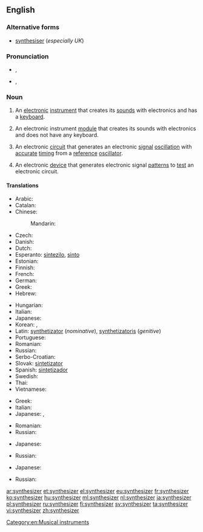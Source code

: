 ==English==

===Alternative forms===
* [[synthesiser]] (''especially UK'')

===Pronunciation===
* {{a|UK}} {{IPA|/ˈsɪn.θəˌsaɪ.zə(ɹ)/}}, {{X-SAMPA|/"sIn.T@%saI.z@(r)/}}
* {{a|US}} {{IPA|/ˈsɪn.θəˌsaɪ.zɚ/}}, {{X-SAMPA|/"sIn.T@%saI.z@`/}}

===Noun===
{{wikipedia}}
{{en-noun}}

# {{context|music}} An [[electronic]] [[instrument]] that creates its [[sound]]s with electronics and has a [[keyboard]].
# {{context|music}} An electronic instrument [[module]] that creates its sounds with electronics and does not have any keyboard.
# {{context|electronics}} An electronic [[circuit]] that generates an electronic [[signal]] [[oscillation]] with [[accurate]] [[timing]] from a [[reference]] [[oscillator]].
# {{context|electronics}} An electronic [[device]] that generates electronic signal [[pattern]]s to [[test]] an electronic circuit.

====Translations====
{{trans-top|music: an electronic keyboard instrument}}
* Arabic: {{t-|ar|سنثسيزر|m|tr=sinthisayzar}}
* Catalan: {{t-|ca|sintetitzador|m}}
* Chinese:
*: Mandarin: {{t-|cmn|合成器|tr=héchéngqì|sc=Hani}}
* Czech: {{t-|cs|syntezátor|m}}
* Danish: {{t-|da|synthesizer}}
* Dutch: {{t+|nl|synthesizer}}
* Esperanto: [[sintezilo]], [[sinto]]
* Estonian: {{t-|et|süntesaator}}
* Finnish: {{t+|fi|syntetisaattori}}
* French: {{t+|fr|synthétiseur}}
* German: {{t+|de|Synthesizer}}
* Greek: {{t-|el|συνθετητής|m|tr=synthetitís}}
* Hebrew: {{t-|he|סינתיסייזר}}
{{trans-mid}}
* Hungarian: {{t+|hu|szintetizátor}}
* Italian: {{t+|it|sintetizzatore}}
* Japanese: {{t+|ja|シンセサイザー|tr=shinsesaizā}}
* Korean: {{t-|ko|합성기|tr=hapseonggi|sc=Hang}},  {{t-|ko|신시사이저|tr=sinsisaijeo|sc=Hang}}
* Latin: [[synthetizator]] (''nominative''), [[synthetizatoris]] (''genitive'')
* Portuguese: {{t-|pt|sintetizador|m}}
* Romanian: {{t-|ro|sintetizator|m}}
* Russian: {{t+|ru|синтезатор|m|tr=sintɛzátor}}
* Serbo-Croatian: {{t-|sh|синтесајзер|m|tr=sintesajzer|sc=Cyrl}}
* Slovak: [[sintetizator]]
* Spanish: [[sintetizador]]
* Swedish: {{t+|sv|synthesizer}}
* Thai: {{t-|th|ซินธิไซเซอร์|tr=sin-thi-sy-ser}}
* Vietnamese: {{t-|vi|bộ tổng hợp}}
{{trans-bottom}}

{{trans-top|music: an electronic instrument module without a keyboard}}
* Greek: {{t-|el|συνθετητής|m|tr=synthetitís}}
* Italian: {{t+|it|sintetizzatore|m}}
* Japanese: {{t+|ja|シンセサイザー|tr=shinsesaizā}}, {{t-|ja|音源|tr=ongen}}
{{trans-mid}}
* Romanian: {{t-|ro|sintetizator}}
* Russian: {{t+|ru|синтезатор|m|tr=sintɛzátor}}
{{trans-bottom}}

{{trans-top|electronics: an electronic circuit that generates an electronic signal oscillation}}
* Japanese: {{t+|ja|シンセサイザー|tr=shinsesaizā}}
{{trans-mid}}
* Russian: {{t+|ru|синтезатор|m|tr=sintɛzátor}}
{{trans-bottom}}

{{trans-top|electronics: an electronic device that generates electronic signal patterns}}
* Japanese: {{t+|ja|シンセサイザー|tr=shinsesaizā}}
{{trans-mid}}
* Russian: {{t+|ru|синтезатор|m|tr=sintɛzátor}}
{{trans-bottom}}

[[Category:en:Musical instruments]]

[[ar:synthesizer]]
[[et:synthesizer]]
[[el:synthesizer]]
[[eu:synthesizer]]
[[fr:synthesizer]]
[[ko:synthesizer]]
[[hu:synthesizer]]
[[ml:synthesizer]]
[[nl:synthesizer]]
[[ja:synthesizer]]
[[pl:synthesizer]]
[[ru:synthesizer]]
[[fi:synthesizer]]
[[sv:synthesizer]]
[[ta:synthesizer]]
[[vi:synthesizer]]
[[zh:synthesizer]]
